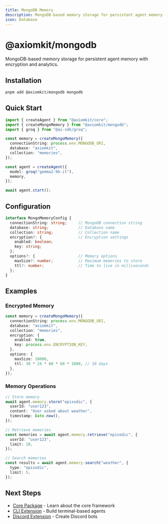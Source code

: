 ```yaml
---
title: MongoDB Memory
description: MongoDB-based memory storage for persistent agent memory
icon: Database
---
```


# @axiomkit/mongodb

MongoDB-based memory storage for persistent agent memory with encryption and analytics.

## Installation

```bash
pnpm add @axiomkit/mongodb mongodb
```

## Quick Start

```typescript
import { createAgent } from "@axiomkit/core";
import { createMongoMemory } from "@axiomkit/mongodb";
import { groq } from "@ai-sdk/groq";

const memory = createMongoMemory({
  connectionString: process.env.MONGODB_URI,
  database: "axiomkit",
  collection: "memories",
});

const agent = createAgent({
  model: groq("gemma2-9b-it"),
  memory,
});

await agent.start();
```

## Configuration

```typescript
interface MongoMemoryConfig {
  connectionString: string;     // MongoDB connection string
  database: string;             // Database name
  collection: string;           // Collection name
  encryption?: {                // Encryption settings
    enabled: boolean;
    key: string;
  };
  options?: {                   // Memory options
    maxSize?: number;           // Maximum memories to store
    ttl?: number;               // Time to live in milliseconds
  };
}
```

## Examples

### Encrypted Memory

```typescript
const memory = createMongoMemory({
  connectionString: process.env.MONGODB_URI,
  database: "axiomkit",
  collection: "memories",
  encryption: {
    enabled: true,
    key: process.env.ENCRYPTION_KEY,
  },
  options: {
    maxSize: 10000,
    ttl: 30 * 24 * 60 * 60 * 1000, // 30 days
  },
});
```

### Memory Operations

```typescript
// Store memory
await agent.memory.store("episodic", {
  userId: "user123",
  content: "User asked about weather",
  timestamp: Date.now(),
});

// Retrieve memories
const memories = await agent.memory.retrieve("episodic", {
  userId: "user123",
  limit: 10,
});

// Search memories
const results = await agent.memory.search("weather", {
  type: "episodic",
  limit: 5,
});
```

## Next Steps

- [Core Package](/docs/packages/core) - Learn about the core framework
- [CLI Extension](/docs/packages/cli) - Build terminal-based agents
- [Discord Extension](/docs/packages/discord) - Create Discord bots
